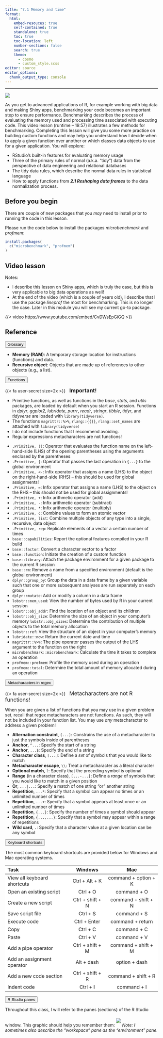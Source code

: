 ```yaml
---
title: "7.1 Memory and time"
format:
  html:
    embed-resouces: true
    self-contained: true
    standalone: true
    toc: true
    toc-location: left
    number-sections: false
    search: true
    theme: 
      - cosmo
      - custom_style.scss
editor: source
editor_options: 
  chunk_output_type: console
---
```

<hr>

![](../images/hex_complex.png){.intro_image}

As you get to advanced applications of R, for example working with big data and making Shiny apps, benchmarking your code becomes an important step to ensure performance. Benchmarking describes the process of evaluating the memory used and processing time associated with executing code. This video lesson (runtime -- 19:57) illustrates a few methods for benchmarking. Completing this lesson will give you some more practice on building custom functions and may help you understand how I decide when to apply a given function over another or which classes data objects to use for a given application. You will explore:

* RStudio's built-in features for evaluating memory usage
* Three of the primary rules of normal (a.k.a. "tidy") data from the perspective of data engineering and relational databases
* The tidy data rules, which describe the normal data rules in statistical language
* How to apply functions from ***2.1 Reshaping data frames*** to the data normalization process.

## Before you begin

There are couple of new packages that you *may* need to install prior to running the code in this lesson.

Please run the code below to install the packages *microbenchmark* and *profmem*:

```r
install.packages(
  c("microbenchmark", "profmem")
)
```


## Video lesson

Notes: 

* I describe this lesson on Shiny apps, which is truly the case, but this is very applicable to big data operations as well!
* At the end of the video (which is a couple of years old), I describe that I use the package *lineprof* the most for benchmarking. This is no longer the case. Later in this module you will see my current go-to package.

{{< video https://www.youtube.com/embed/CvDWsEpGiGQ >}}

## Reference

<button class="accordion">Glossary</button>
::: panel
* **Memory (RAM)**: A temporary storage location for instructions (functions) and data.
* **Recursive object**: Objects that are made up of references to other objects (e.g., a list).
:::

<button class="accordion">Functions</button>
::: panel

::: mysecret

{{< fa user-secret size=2x >}} [**Important!**]{style="font-size: 1.25em; padding-left: 0.5em;"}

* Primitive functions, as well as functions in the *base*, *stats*, and *utils* packages, are loaded by default when you start an R session. Functions in *dplyr*, *ggplot2*, *lubridate*, *purrr*, *readr*, *stringr*, *tibble*, *tidyr*, and *tidyverse* are loaded with `library(tidyverse)`.
* The functions `magrittr::%>%`, `rlang::{{}}`, `rlang::set_names` are attached with `library(tidyverse)`
* I do not include functions that I recommend avoiding.
* Regular expressions metacharacters are not functions!
:::

* `.Primitive, ()`: Operator that evaluates the function name on the left-hand-side (LHS) of the opening parentheses using the arguments enclosed by the parentheses
* `.Primitive, {`: Operator that passes the last operation in `{...}` to the global environment
* `.Primitive, <-`: Infix operator that assigns a name (LHS) to the object on the right-hand-side (RHS) -- this should be used for global assignments!
* `.Primitive, =`: Infix operator that assigns a name (LHS) to the object on the RHS -- this should not be used for global assignments!
* `.Primitive, +`: Infix arithmetic operator (add)
* `.Primitive, -`: Infix arithmetic operator (subtract)
* `.Primitive, *`: Infix arithmetic operator (multiply)
* `.Primitive, c`: Combine values to form an atomic vector
* `.Primitive, list`: Combine multiple objects of any type into a single, recursive, data object
* `.Primitive, rep`: Replicate elements of a vector a certain number of times
* `base::capabilities`: Report the optional features compiled in your R build 
* `base::factor`: Convert a character vector to a factor
* `base::function`: Initiate the creation of a custom function
* `base::library`: Attach the package environment for a given package to the current R session
* `base::rm`: Remove a name from a specified environment (default is the global environment)
* `dplyr::group_by`: Group the data in a data frame by a given variable such that one or more subsequent analyses are run separately on each group
* `dplyr::mutate`: Add or modify a column in a data frame
* `lobstr::mem_used`: View the number of bytes used by R in your current session
* `lobstr::obj_addr`: Find the location of an object and its children
* `lobstr::obj_size`: Determine the size of an object in your computer's memory
  `lobstr::obj_sizes`: Determine the contribution of multiple objects to the total memory allocation
* `lobstr::ref`: View the structure of an object in your computer's memory
* `lubridate::now`: Return the current date and time
* `magrittr::%>%`: The pipe operator passes the output of the LHS argument to the function on the right
* `microbenchmark::microbenchmark`: Calculate the time it takes to complete an operation
* `profmem::profmem`: Profile the memory used during an operation
* `profmem::total`: Determine the total amount of memory allocated during an operation

:::

<button class="accordion">Metacharacters in regex</button>
::: panel

::: mysecret
{{< fa user-secret size=2x >}} [Metacharacters are not R functions!]{style="font-size: 1.25em; padding-left: 0.5em;"}

When you are given a list of functions that you may use in a given problem set, recall that regex metacharacters are not functions. As such, they will not be included in your function list. You may use *any* metacharacter to address a given problem!
:::

* **Alternation constraint**, `(...)`: Constrains the use of a metacharacter to just the symbols inside of parentheses
* **Anchor**, `^...`: Specify the start of a string
* **Anchor**, `...$`: Specify the end of a string
* **Character class**, `[...]`: Define a *set* of symbols that you would like to match
* **Metacharacter escape**, `\\`: Treat a metacharacter as a literal character
* **Optional match**, `?`: Specify that the preceding symbol is optional
* **Range** (in a character class), `[...-...]`: Define a *range* of symbols that you would like to match in a given position
* **Or**, `...|...`: Specify a match of one string "or" another string
* **Repetition**, `...*`: Specify that a symbol can appear no times or an unlimited number of times
* **Repetition**, `...+`: Specify that a symbol appears at least once or an unlimited number of times
* **Repetition**, `{...}`: Specify the number of times a symbol should appear
* **Repetition**, `{...,...}`: Specify that a symbol may appear within a range of repetitions
* **Wild card**, `.`: Specify that a character value at a given location can be any symbol
:::

<button class="accordion">Keyboard shortcuts</button>
::: panel

The most common keyboard shortcuts are provided below for Windows and Mac operating systems.

:::{style="background-color: white; font-size: 14px;"}
|Task                         | Windows          | Mac
|:----------------------------|:----------------:|:-------------------:|
| View all keyboard shortcuts | Ctrl + Alt + K   | command + option + K
| Open an existing script     | Ctrl + O         | command + O
| Create a new script         | Ctrl + shift + N | command + shift + N
| Save script file            | Ctrl + S         | command + S
| Execute code                | Ctrl + Enter     | command + return
| Copy                        | Ctrl + C         | command + C
| Paste                       | Ctrl + V         | command + V
| Add a pipe operator         | Ctrl + shift + M | command + shift + M
| Add an assignment operator  | Alt + dash       | option + dash
| Add a new code section      | Ctrl + shift + R | command + shift + R
| Indent code                 | Ctrl + I         | command + I
:::
:::

<button class="accordion">R Studio panes</button>
::: panel
Throughout this class, I will refer to the panes (sections) of the R Studio window. This graphic should help you remember them:
<img src = '../images/rstudio_panes.png' style = "max-width: 100%; height: auto; padding-top: 20px; padding-bottom: 12px"></img>
*Note: I sometimes also describe the "workspace" pane as the "environment" pane.*
:::

<script>
var acc = document.getElementsByClassName("accordion");
var i;

for (i = 0; i < acc.length; i++) {
acc[i].addEventListener("click", function() {
this.classList.toggle("active");
var panel = this.nextElementSibling;
if (panel.style.display === "block") {
panel.style.display = "none";
} else {
panel.style.display = "block";
}
});
}
</script>



